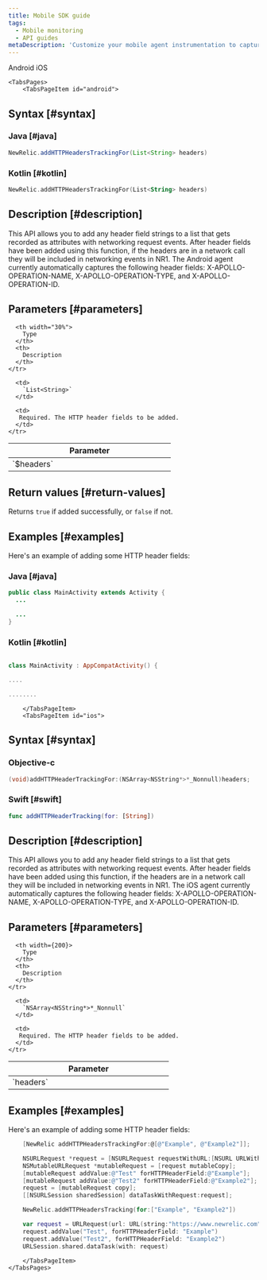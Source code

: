 ```yaml
---
title: Mobile SDK guide
tags:
  - Mobile monitoring
  - API guides
metaDescription: 'Customize your mobile agent instrumentation to capture specific HTTP header fields.'
---
```


<Tabs>
	<TabsBar>
        <TabsBarItem id="android">
            Android
        </TabsBarItem>
        <TabsBarItem id="ios">
            iOS
        </TabsBarItem>
    </TabsBar>

    <TabsPages>
        <TabsPageItem id="android">
## Syntax [#syntax]

### Java [#java]

```java
NewRelic.addHTTPHeadersTrackingFor(List<String> headers)
```

### Kotlin [#kotlin]

```kotlin
NewRelic.addHTTPHeadersTrackingFor(List<String> headers)
```

## Description [#description]

This API allows you to add any header field strings to a list that gets recorded as attributes with networking request events. After header fields have been added using this function, if the headers are in a network call they will be included in networking events in NR1.
The Android agent currently automatically captures the following header fields: X-APOLLO-OPERATION-NAME, X-APOLLO-OPERATION-TYPE, and X-APOLLO-OPERATION-ID.

## Parameters [#parameters]

<table>
  <thead>
    <tr>
      <th width="30%">
        Parameter
      </th>

      <th width="30%">
        Type
      </th>
      <th>
        Description
      </th>
    </tr>
  </thead>

  <tbody>
    <tr>
      <td>
        `$headers`
      </td>

      <td>
        `List<String>`
      </td> 

      <td>
       Required. The HTTP header fields to be added.
      </td>
    </tr>
  </tbody>
</table>

## Return values [#return-values]

Returns `true` if added successfully, or `false` if not.

## Examples [#examples]

Here's an example of adding some HTTP header fields:

### Java [#java]

```java
public class MainActivity extends Activity {
  ...

  ...
}
```

### Kotlin [#kotlin]

```kotlin

class MainActivity : AppCompatActivity() {

....

........
```
        </TabsPageItem>
        <TabsPageItem id="ios">

## Syntax [#syntax]

### Objective-c

```objectivec
(void)addHTTPHeaderTrackingFor:(NSArray<NSString*>*_Nonnull)headers;
```

### Swift [#swift]

```swift
func addHTTPHeaderTracking(for: [String])
```

## Description [#description]

This API allows you to add any header field strings to a list that gets recorded as attributes with networking request events. After header fields have been added using this function, if the headers are in a network call they will be included in networking events in NR1.
The iOS agent currently automatically captures the following header fields: X-APOLLO-OPERATION-NAME, X-APOLLO-OPERATION-TYPE, and X-APOLLO-OPERATION-ID.

## Parameters [#parameters]

<table>
  <thead>
    <tr>
      <th width="30%">
        Parameter
      </th>

      <th width={200}>
        Type
      </th>
      <th>
        Description
      </th>
    </tr>
  </thead>

  <tbody>
    <tr>
      <td>
        `headers`
      </td>

      <td>
        `NSArray<NSString*>*_Nonnull`
      </td> 

      <td>
       Required. The HTTP header fields to be added.
      </td>
    </tr>

  </tbody>
</table>


## Examples [#examples]

Here's an example of adding some HTTP header fields:

```objectivec
    [NewRelic addHTTPHeadersTrackingFor:@[@"Example", @"Example2"]];

    NSURLRequest *request = [NSURLRequest requestWithURL:[NSURL URLWithString:@"https://www.newrelic.com"]];
    NSMutableURLRequest *mutableRequest = [request mutableCopy];
    [mutableRequest addValue:@"Test" forHTTPHeaderField:@"Example"];
    [mutableRequest addValue:@"Test2" forHTTPHeaderField:@"Example2"];
    request = [mutableRequest copy];
    [[NSURLSession sharedSession] dataTaskWithRequest:request];
```

```swift
    NewRelic.addHTTPHeadersTracking(for:["Example", "Example2"])

    var request = URLRequest(url: URL(string:"https://www.newrelic.com")!)
    request.addValue("Test", forHTTPHeaderField: "Example")
    request.addValue("Test2", forHTTPHeaderField: "Example2")
    URLSession.shared.dataTask(with: request)
```

        </TabsPageItem>
    </TabsPages>
</Tabs>

